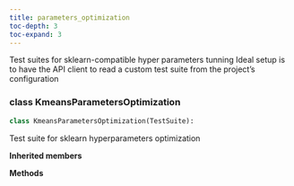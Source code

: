 ```yaml
---
title: parameters_optimization
toc-depth: 3
toc-expand: 3
---
```


Test suites for sklearn-compatible hyper parameters tunning Ideal setup is to have the API client to read a custom test suite from the project's configuration

### [class]{.muted} KmeansParametersOptimization

```python
class KmeansParametersOptimization(TestSuite):
```

Test suite for sklearn hyperparameters optimization

**Inherited members**

**Methods**

